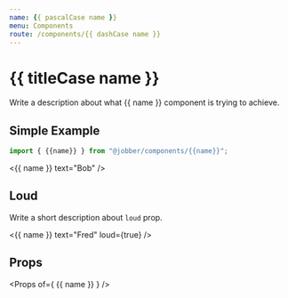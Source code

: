 ```yaml
---
name: {{ pascalCase name }}
menu: Components
route: /components/{{ dashCase name }}
---
```



# {{ titleCase name }}

<ComponentStatus stage="pre" responsive="no" accessible="no" />

Write a description about what {{ name }} component is trying to achieve.

## Simple Example

```ts
import { {{name}} } from "@jobber/components/{{name}}";
```

<Playground>
  <{{ name }} text="Bob" />
</Playground>

## Loud

Write a short description about `loud` prop.

<Playground>
  <{{ name }} text="Fred" loud={true} />
</Playground>

## Props

<Props of={ {{ name }} } />
